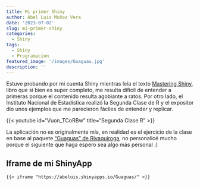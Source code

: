 ```yaml
---
title: Mi primer Shiny
author: Abel Luis Muñoz Vera
date: '2023-07-02'
slug: mi-primer-shiny
categories:
  - Shiny
tags:
  - Shiny
  - Programacion
featured_image: '/images/Guaguas.jpg'
description: ''
---
```


Estuve probando por mi cuenta Shiny mientras leía el texto [Mastering Shiny](https://mastering-shiny.org/), libro que si bien es super completo, me resulta díficil de entender a primeras porque el contenido resulta agobiante a ratos. Por otro lado, el Instituto Nacional de Estadística realizó la Segunda Clase de R y el expositor dio unos ejemplos que me parecieron fáciles de entender y replicar.

{{< youtube id="Vuon_TCoRBw" title="Segunda Clase R" >}}

La aplicación no es originalmente mía, en realidad es el ejercicio de la clase en base al paquete ["Guaguas" de Rivaquiroga](https://github.com/rivaquiroga/guaguas), no personalicé mucho porque el siguiente que haga espero sea algo más personal :)

## Iframe de mi ShinyApp

```         
{{< iframe "https://abeluis.shinyapps.io/Guaguas/" >}}
```
